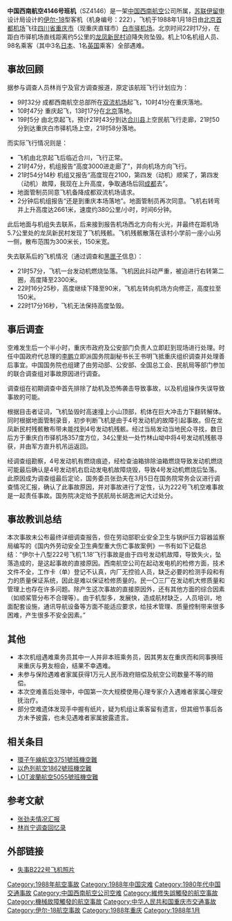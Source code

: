 {{Infobox Airliner accident
|name= 中國西南航空4146號班機空難
|Crash image= CAAC Ilyushin Il-18 Guilin Airport 1984 King.jpg
|Image caption= 与失事客机相似的另一架伊尔-18
|Date= 1988年1月18日
|Type= 維修失誤導致引擎起火後脫落及失速
|Site= {{CHN}}四川省重慶市龍鳳新民村
|Coordinates= {{coord|29|33|30|N|106|34|00|E|type:city_source:kolossus-plwiki|display=title,inline}}
|Fatalities= 108
|Injuries= 
<!--航機資料-->
|Aircraft Type= [[伊尔-18|伊尔-18]]
|Operator= [[中國西南航空|中國西南航空]]
|Origin={{CHN}}[[北京首都國際機場|北京首都國際機場]]
|Destination={{CHN}}[[重慶白市驛機場|重慶白市驛機場]]
|Tail Number= B-222
|Passengers= 98
|Crew= 10
|Survivors= 0
}}
'''中国西南航空4146号班机'''（SZ4146）是一架[[中国西南航空|中国西南航空]]公司所属，[[苏联|苏联]][[伊留申|伊留申]]设计局设计的[[伊尔-18|伊尔-18]]型客机（机身编号：222），飞机于1988年1月18日由[[北京首都机场|北京首都机场]]飞往[[四川省|四川省]][[重庆市|重庆市]]（现重庆直辖市）[[重庆白市驿机场|白市驿机场]]。北京时间22时17分，在距白市驿机场直线距离约5公里的[[龙凤新民村|龙凤新民村]]迫降失败坠毁。机上10名机组人员、98名乘客（其中3名[[日本|日本]]、1名[[英国|英国]]乘客）全部遇难。

== 事故回顾 ==
据参与调查人员林肖宁及官方调查报道，原定该航班飞行计划应为：
*9时32分 成都西南航空总部所在[[双流机场|双流机场]]起飞，10时41分在重庆落地。
*10时47分 重庆起飞，13时17分在[[北京|北京]]落地。
*19时5分 由北京起飞，预计21时43分到达[[合川县|合川县]]上空民航飞行走廊，21时50分到达重庆白市驿机场上空，21时58分落地。

而实际飞行情况则是：
*飞机由北京起飞后临近合川，飞行正常。
*21时47分，机组报告“高度3000进走廊了”，并向机场方向飞行。
*21时54分14秒 机组又报告“高度现在2100，第四发（动机）顺桨了，第四发（动机）故障，我现在上升高度，争取通场后回[[成都|成都]]去”。
*地面管制员同意飞机备降成都双流机场请求。
*2分钟后机组报告“还是到重庆本场落地”。地面管制员再次同意。飞机右转弯并上升高度达2661米，速度约380公里/小时，时间6分钟。

此后地面与机组失去联系，后来接到报告机场西北方向有火光，并最终在距机场5.7公里处的龙凤新民村发现了飞机残骸。飞机残骸散落在该村小学前一座小山另一侧，散布范围为300米长，150米宽。

失去联系后的飞机情况（通过调查和[[黑匣子|黑匣子]]信息）：
*21时57分，飞机一台发动机燃烧坠落。飞机因此抖动严重，被迫进行右转第二圈，高度降至2300米。
*22时16分25秒，高度继续下降至90米，飞机左转向机场方向修正，高度拉至150米。
*22时17分16秒，飞机无法保持高度坠毁。 

== 事后调查 ==
空难发生后一个半小时，重庆市政府及公安部门负责人立即赶到现场进行处理。时任中国政府代总理的[[李鹏|李鹏]]立即派国务院副秘书长王书明飞抵重庆组织调查并处理善后事宜。中国国务院也组建了由劳动部、公安部、全国总工会、民航局等部门参加的联合调查组对事故原因进行调查。

调查组在初期调查中首先排除了劫机及恐怖袭击导致事故，以及机组操作失误导致事故的可能。

根据目击者证词，飞机坠毁时高速撞上小山顶部，机体在巨大冲击力下翻转解体。同时根据地面管制录音，初步判断飞机是由于4号发动机的故障引起事故。但在龙凤新民村残骸散布带未能找到4号发动机残骸。经过当局发动当地民众寻找，数日后方于重庆白市驿机场357度方位，34公里处一处竹林山坳中将4号发动机残骸寻获，并由军方直升机吊运返回。

经调查组勘察，4号发动机有燃烧痕迹，经检查油箱排除油箱燃烧导致发动机燃烧可能最后确认是4号发动机右启动发电机故障烧毁，导致4号发动机燃烧后坠落。此原因成为调查组最后定论，国务委员张劲夫在3月5日在国务院常务会议进行调查情况汇报，确认了此事故原因，并对事故进行了定性，认为222号飞机空难事故是一起责任事故。国务院决定给予民航局长胡逸洲记大过处分。

== 事故教训总结 ==
本次事故未公布最终详细调查报告，但在劳动部职业安全卫生与锅炉压力容器监察局编写的《国内外劳动安全卫生典型重大伤亡事故案例》一书有如下记载总结：“伊尔十八型222号飞机‘1.18’飞行事故是由于四号发动机故障，导致失火，坠落造成的，是这起事故的直接原因。西南航空公司在起动发电机的检修方面，技术文件不全，工作卡（单）登记不认真，内厂无控验人员，缺乏必要的检测手段和有力的质量保证系统，因此是难以保证检修质量的。民一〇三厂在发动机大修质量和管理上也存在许多问题。除产生这次事故的直接原因外，还有其他方面的综合因素（如顺桨管分布不合理等）。由于机型多，发展快，造成航材缺乏，人员培训，地面配套设施，通讯导航设备等方面不能适应要求，给技术管理、质量控制带来很多困难，产生很多不安全因素。”

== 其他 ==
*本次机组遇难乘务员其中一人并非本班乘务员，因其男友在重庆而和同事换班来重庆与男友相会，结果不幸遇难。
*未参与保险遇难者家属获得1万元人民币政府赔偿及航空公司数量不等的赔偿。
*本次空难善后处理中，中国第一次大规模使用心理专家介入遇难者家属心理安抚治疗。
*部分空难遗体发现手中握有纸片，疑为机组让乘客留有遗言，但其细节事后各方未予披露，也未见遇难者家属披露遗言。

==相关条目==
*[[環子午線航空3751號班機空難|環子午線航空3751號班機空難]]
*[[以色列航空1862號班機空難|以色列航空1862號班機空難]]
*[[LOT波蘭航空5055號班機空難|LOT波蘭航空5055號班機空難]]

== 参考文献 ==
*[http://www.law-lib.com/fzdt/newshtml/22/20050721211401.htm 张劲夫情况汇报]{{Wayback|url=http://www.law-lib.com/fzdt/newshtml/22/20050721211401.htm |date=20090212214133 }}
*[http://www.people.com.cn/GB/paper2515/9519/880123.html 林肖宁调查回忆录]{{Wayback|url=http://www.people.com.cn/GB/paper2515/9519/880123.html |date=20110123125955 }}

== 外部链接 ==
*[https://web.archive.org/web/20150603013711/http://pic.feeyo.com/pic/20081129/200811291108259258.jpg 失事B222号飞机照片]

{{1988年航空事故}}
{{中华人民共和国航空事故}}

[[Category:1988年航空事故|Category:1988年航空事故]]
[[Category:1988年中国灾难|Category:1988年中国灾难]]
[[Category:1980年代中国交通事故|Category:1980年代中国交通事故]]
[[Category:中国西南航空公司空难|Category:中国西南航空公司空难]]
[[Category:維修失誤觸發的航空事故|Category:維修失誤觸發的航空事故]]
[[Category:機械故障觸發的航空事故|Category:機械故障觸發的航空事故]]
[[Category:中华人民共和国重庆市交通事故|Category:中华人民共和国重庆市交通事故]]
[[Category:伊尔-18航空事故|Category:伊尔-18航空事故]]
[[Category:1988年重庆|Category:1988年重庆]]
[[Category:1988年1月|Category:1988年1月]]